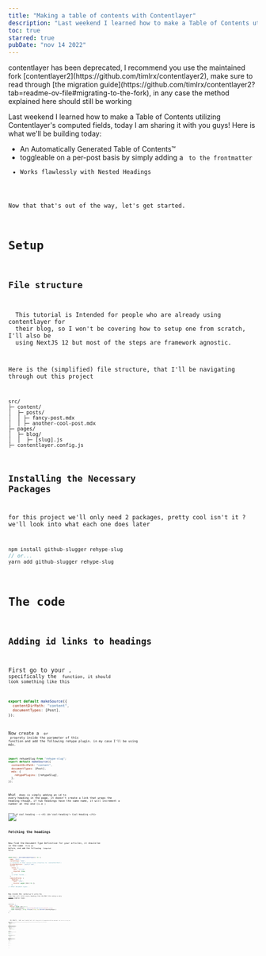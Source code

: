 ```yaml
---
title: "Making a table of contents with Contentlayer"
description: "Last weekend I learned how to make a Table of Contents utilizing Contentlayer's computed fields, today I am sharing it with you guys!"
toc: true
starred: true
pubDate: "nov 14 2022"
---
```



<Callout>
  contentlayer has been deprecated, I recommend you use the maintained fork [contentlayer2](https://github.com/timlrx/contentlayer2), make sure to read through [the migration guide](https://github.com/timlrx/contentlayer2?tab=readme-ov-file#migrating-to-the-fork), in any case the method explained here should still be working
</Callout>

<span class="leadin">Last weekend I learned how to make</span> a Table of Contents utilizing Contentlayer's computed fields, today I am sharing it with you guys! Here is what we'll be building today:

- An Automatically Generated Table of Contents™
- toggleable on a per-post basis by simply adding a <Code code="toc: true" inline /> to the frontmatter
- Works flawlessly with Nested Headings

Now that that's out of the way, let's get started.

# Setup

## File structure

<Callout title="Intended Audience" type="blue">
  This tutorial is Intended for people who are already using contentlayer for
  their blog, so I won't be covering how to setup one from scratch, I'll also be
  using NextJS 12 but most of the steps are framework agnostic.
</Callout>

Here is the (simplified) file structure, that I'll be navigating through out this
project

```plaintext
src/
├─ content/
│  ├─ posts/
│  │ ├─ fancy-post.mdx
│  │ ├─ another-cool-post.mdx
├─ pages/
│  ├─ blog/
│  │  ├─ [slug].js
├─ contentlayer.config.js
```

## Installing the Necessary Packages

for this project we'll only need 2 packages, pretty cool isn't it ? we'll look into what each one does later

```js
npm install github-slugger rehype-slug
// or...
yarn add github-slugger rehype-slug
```

# The code

## Adding id links to headings

First go to your <Code code="let x = 2" lang="js"  inline />, specifically the <Code code="makeSource" inline /> function, it should look something like this

```js title="contentlayer.config.js"
export default makeSource({
  contentDirPath: "content",
  documentTypes: [Post],
});
```

Now create a <Code code="markdown" inline /> or <Code code="mdx" inline /> proprety inside the parameter of this function and add the following rehype plugin. in my case I'll be using mdx.

```js {1,6} title="contentlayer.config.js"
import rehypeSlug from "rehype-slug";
export default makeSource({
  contentDirPath: "content",
  documentTypes: [Post],
  mdx: {
    rehypePlugins: [rehypeSlug],
  },
});
```

What <Code code="rehypeSlug" inline /> does is simply adding an id to every heading in the page, it doesn't create a link that wraps the heading though, if two headings have the same name, it will increment a number at the end (i.e <Code code="cool-heading-1" inline />)

<Img
  src="/rehypeSlug.webp"
  alt="# cool heading --> <h1 id='cool-heading'> Cool Heading </h1>"
/>

## Fetching the headings

Now find the Document Type Definition for your articles, it should be in the same <Code code="contentlayer.config.js" inline /> file as before, and add the following <Code code="headings" inline /> Computed Value.

```js showLineNumbers {13-17} title="contentlayer.config.js"
const Post = defineDocumentType(() => ({
  name: "Post",
  contentType: "mdx",
  // Location of Post source files (relative to `contentDirPath`)
  filePathPattern: `posts/*.mdx`,
  fields: {
    title: {
      type: "string",
      required: true,
    },
    // other fields...
  },
  computedFields: {
    headings: {
      type: "json",
      resolve: async (doc) => {},
    },
// Other Document types...
```

Now inside the <Code code="resolve" inline /> method we'll write the code that will fetch every heading from the MDX file using a very <del class="line-through text-stone-700">simple</del> complex regex.

```js /headingsRegex/ title="contentlayer.config.js"
headings: {
  type: "json",
  resolve: async (doc) => {
    const headingsRegex = /\n(?<flag>#{1,6})\s+(?<content>.+)/g;
    const headings = Array.from(doc.body.raw.matchAll(headingsRegex))
  },
},
```


<Callout title="Explaining the Regex">
  In short, <Code lang="md" code="Hi ## It's me" inline /> and <Code lang="md" code="###nospace" inline /> won't match, but <Code code="# Hello World" inline lang="md" /> will. Along with it 2 properties will be returned. <Code code='flag = "#"' lang="js" inline /> and <Code lang="js" code='content= "Hello World"' inline /> which we'll be using later.
  <details class="text-black text-lg">
    <summary class="cursor-pointer">Show More</summary>
  - <Code code="\n" inline /> matches any new lines, this means that #'s in the middle of the line won't be captured
  - <Code code="(?\<flag\>#{1-6})" inline /> matches any number of #'s between 1 and 6 and also stores what's matched in a **Named Control Group** called <Code code="flag" inline />
  - <Code code="\s+" inline /> to match one or more spaces after the hashtag symbols
  - <Code code="(?\<content\>.+)" inline /> matches any thing except a line break and, and once again the result is stored in a control group called `content`
  - finally <Code code="g" inline /> stands for global and is used to catch all the instances that match the expression and not just the first one
  </details>
</Callout>
Now we'll map over the array of matches in the document and return the data that we'll need, which is derived from the regex **Named Control Groups**, notice how we used <Code code="flag.length" inline /> to count the number of hashtags in the heading thus getting the heading's level. finally let's return the data we've mapped over.

```js title="contentlayer.config.js"
 headings: {
  type: "json",
  resolve: async (doc) => {
    const regXHeader = /\n(?<flag>#{1,6})\s+(?<content>.+)/g;


    const headings = Array.from(doc.body.raw.matchAll(regXHeader)).map(
        ({ groups }) => {
          const flag = groups?.flag;
          const content = groups?.content;
          return {
            level: flag.length,
            text: content,
          };
        }
      );
      return headings;
  },
},
```

We also need to generate a slug from the contents of the headings, which _crucially_ needs to be the same as the one we generated earlier, that's why we'll use **github-slugger because it uses the same generation method rehype-slug**. we made sure to check whether content is empty or not to avoid getting an error if there is an empty heading somewhere.

```js {1,2,15,7} title="contentlayer.config.js"
// make sure to have this import at the top of the file
import GithubSlugger from "github-slugger"
headings: {
  type: "json",
  resolve: async (doc) => {
    const regXHeader = /\n(?<flag>#{1,6})\s+(?<content>.+)/g;
    const slugger = new GithubSlugger()
    const headings = Array.from(doc.body.raw.matchAll(regXHeader)).map(
        ({ groups }) => {
          const flag = groups?.flag;
          const content = groups?.content;
          return {
            level: flag.length,
            text: content,
            slug: content ? slugger.slug(content) : undefined
          };
        }
      );
      return headings;
    },
}
```

## Displaying the TOC

Now that most of the logic is done, move to your posts page, mine is <Code code="src/pages/posts/[slug].jsx" inline />, somewhere before or after the mdx component

```js showLineNumbers
export const getStaticProps = () => {
  // your post fetching logic goes here
  return { props: { post } }
}
export default function singlePostPage( { post } ) {

  return (
    <div>
      <h3>On this page<h3>
      <div>
        {/* leave this empty for now*/}
      </div>
    </div>

    {/* the rest of the page goes here*/}
  )
}
```

Now we'll map over the headings and display the table of contents, I've intentially made the styling pretty barebones so that you have the liberty to use whatever framework you want.

```js
<div>
  <h3>On this page<h3>
  <div>
        {post.headings.map(heading => {
          return (
            <div key={`#${heading.slug}`}>
              <a href={heading.slug}>
                {heading.text}
              </a>
            </div>
          )
        })}
  </div>
</div>
```

### Handling Nested Headings

you might have noticed that the one thing that's missing right now, is that all the headings appear as if they are on the same level even when they're not, you could go about this programatically with nested arrays, but I found the best method was to keep it simple and conditionally add a <Code code="padding-left" inline /> depending on the heading level.

so if the top-level heading, then we add no padding and if it's a second-level heading we add say <Code code="padding-left: 1rem" inline /> and so on

To start let's go back to the <Code code="contentlayer.config.js" inline /> and convert the level number to words (i.e 1 -> one, 2 -> two, etc..)

```js {11-13} title="contentlayer.config.js"
headings: {
  type: "json",
  resolve: async (doc) => {
    const regXHeader = /\n(?<flag>#{1,6})\s+(?<content>.+)/g;
    const slugger = new GithubSlugger()
    const headings = Array.from(doc.body.raw.matchAll(regXHeader)).map(
        ({ groups }) => {
          const flag = groups?.flag;
          const content = groups?.content;
          return {
            level: flag?.length == 1 ? "one"
            : flag?.length == 2 ? "two"
            : "three",
            text: content,
            slug: content ? slugger.slug(content) : undefined
          };
        }
      );
      return headings;
    },
}
```

now go back to <Code code="[slug].js" inline /> and add a data-attribute to the Table of contents' <Code code="\<a\>" inline /> tags.

```js /data-level={heading.level}/
<div>
  <h3>On this page<h3>
  <div>
        {post.headings.map(heading => {
          return (
            <div key={`#${heading.slug}`}>
              <a data-level={heading.level} href={heading.slug}>
                {heading.text}
              </a>
            </div>
          )
        })}
  </div>
</div>
```

and simply conditionally style the a tags based on the value of that data-attribute, the reason we converted the level into words is because apparently data-attributes don't accept numbers as values.

```css
a[data-level="two"] {
  padding-left: 2px;
}

a[data-level="three"] {
  padding-left: 4px;
}

a[data-level="four"] {
  padding-left: 6px;
}
```

If you're using tailwindcss 3v, you can do the same thing pretty elegantly too

```jsx
<a
  className="data-[level=two]:pl-2 data-[level=three]:pl-4"
  data-level={heading.level}
  href={heading.slug}
>
  {heading.text}
</a>
```

### Adding toggleability

As a final touch let's allow ourselves to toggle the TOC on a per-post basis, once again we'll need to go back to the contentlayer config and a `toc` field that's set to <Code code="false" inline /> by default

```js showLineNumbers {14-18} title="contentlayer.config.js"
  fields: {
    title: {
      type: "string",
      required: true,
    },
    date: {
      type: "string",
      required: true,
    },
    description: {
      type: "string",
      required: true,
    },
    toc: {
      type: "boolean",
      required: false,
      default: false,
    },
  },
```

then only show the TOC when the field is set to <Code code="true" inline />

```js {1,16}
{post.toc ? (
<div>
  <h3>On this page<h3>
  <div>
        {post.headings.map(heading => {
          return (
            <div key={`#${heading.slug}`}>
              <a data-level={heading.level} href={heading.slug}>
                {heading.text}
              </a>
            </div>
          )
        })}
  </div>
</div>
): undefined }
```

# Final thoughts

And that's it! I hope you got your TOC working, if you're facing any problems feel free to reach out on mastodon! this article has been soo fun to write. I'll see you again in a few weeks
